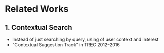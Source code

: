 <div>
  <h1>Related Works</h1>
  <div style={{
      fontSize: 38,
      marginTop: 40,
      width: "50%",
      margin: "auto"
    }} className="centered" >
    <h2>
      1. Contextual Search
    </h2>
    <ul style={{ marginTop: 24, width: 800 }} className="list-with-nice-margin" >
      <li>Instead of just searching by query, using of user context and interest</li>
      <li>"Contextual Suggestion Track" in TREC 2012-2016</li>
    </ul>
  </div>
</div>
